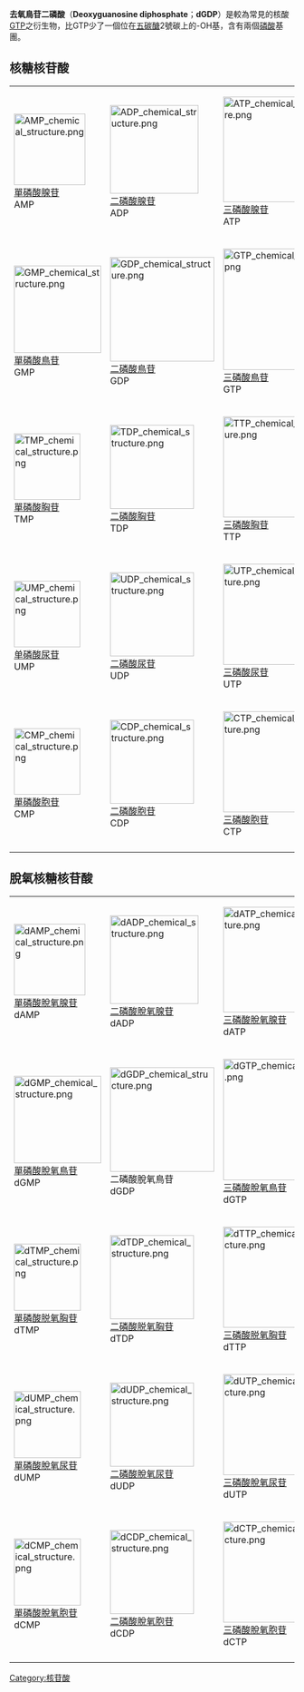{{noteTA|G1=LS}}
{{Chembox
|ImageFile= DGDP chemical structure.png
|ImageFile1=Deoxyguanosine-diphosphate-anion-3D-spacefill.png
|IUPACName=
|OtherNames=
|Section1= {{Chembox Identifiers
| CASNo = 102783-74-4
| CASNo_Ref = {{cascite|changed|??}}
|   PubChem = 2626
|   SMILES = Nc1[nH]c(=O)c2ncn(C3CC(O)C(COP(=O)(O)OP(=O)(O)O)O3)c2n1
|   MeSHName = deoxyguanosine+diphosphate
|  ChemSpiderID_Ref  = {{chemspidercite|changed|chemspider}}|  ChemSpiderID  =  388359
|  ChEBI_Ref  = {{ebicite|changed|EBI}}|  ChEBI  =  28862
|  InChI  =  1/C10H15N5O10P2/c11-10-13-8-7(9(17)14-10)12-3-15(8)6-1-4(16)5(24-6)2-23-27(21,22)25-26(18,19)20/h3-6,16H,1-2H2,(H,21,22)(H2,18,19,20)(H3,11,13,14,17)/t4-,5+,6+/m0/s1
|  InChIKey  =  CIKGWCTVFSRMJU-KVQBGUIXBA
|  StdInChI_Ref  = {{stdinchicite|changed|chemspider}}|  StdInChI  =  1S/C10H15N5O10P2/c11-10-13-8-7(9(17)14-10)12-3-15(8)6-1-4(16)5(24-6)2-23-27(21,22)25-26(18,19)20/h3-6,16H,1-2H2,(H,21,22)(H2,18,19,20)(H3,11,13,14,17)/t4-,5+,6+/m0/s1
|  StdInChIKey_Ref  = {{stdinchicite|changed|chemspider}}|  StdInChIKey  =  CIKGWCTVFSRMJU-KVQBGUIXSA-N 
}}
|Section2= {{Chembox Properties
|  Formula=C<sub>10</sub>H<sub>15</sub>N<sub>5</sub>O<sub>10</sub>P<sub>2</sub>
|  MolarMass=427.201
|  Appearance=
|  Density=
|  MeltingPt=
|  BoilingPt=
|  Solubility=
  }}
|Section3= {{Chembox Hazards
|  MainHazards=
|  FlashPt=
|  Autoignition=
  }}
}}

'''去氧鳥苷二磷酸'''（'''Deoxyguanosine diphosphate'''；'''dGDP'''）是較為常見的核酸[[GTP|GTP]]之衍生物，比GTP少了一個位在[[五碳醣|五碳醣]]2號碳上的-OH基，含有兩個[[磷酸|磷酸]]基團。
<br/>

== 核糖核苷酸 ==

{|
|- align="center" valign="bottom"
| [[File:AMP_chemical_structure.png|126px]]<br />[[單磷酸腺苷|單磷酸腺苷]]<br />AMP
| [[File:ADP_chemical_structure.png|156px]]<br />[[二磷酸腺苷|二磷酸腺苷]]<br />ADP
| [[File:ATP_chemical_structure.png|186px]]<br />[[三磷酸腺苷|三磷酸腺苷]]<br />ATP
|- align="center" valign="bottom"
| [[File:GMP_chemical_structure.png|154px]]<br />[[單磷酸鳥苷|單磷酸鳥苷]]<br />GMP
| [[File:GDP_chemical_structure.png|184px]]<br />[[二磷酸鳥苷|二磷酸鳥苷]]<br />GDP
| [[File:GTP_chemical_structure.png|214px]]<br />[[三磷酸鳥苷|三磷酸鳥苷]]<br />GTP
|- align="center" valign="bottom"
| [[File:TMP_chemical_structure.png|117px]]<br />[[單磷酸胸苷|單磷酸胸苷]]<br />TMP
| [[File:TDP_chemical_structure.png|148px]]<br />[[二磷酸胸苷|二磷酸胸苷]]<br />TDP
| [[File:TTP_chemical_structure.png|178px]]<br />[[三磷酸胸苷|三磷酸胸苷]]<br />TTP
|- align="center" valign="bottom"
| [[File:UMP_chemical_structure.png|117px]]<br />[[单磷酸尿苷|单磷酸尿苷]]<br />UMP
| [[File:UDP_chemical_structure.png|148px]]<br />[[二磷酸尿苷|二磷酸尿苷]]<br />UDP
| [[File:UTP_chemical_structure.png|178px]]<br />[[三磷酸尿苷|三磷酸尿苷]]<br />UTP
|- align="center" valign="bottom"
| [[File:CMP_chemical_structure.png|117px]]<br />[[單磷酸胞苷|單磷酸胞苷]]<br />CMP
| [[File:CDP_chemical_structure.png|148px]]<br />[[二磷酸胞苷|二磷酸胞苷]]<br />CDP
| [[File:CTP_chemical_structure.png|178px]]<br />[[三磷酸胞苷|三磷酸胞苷]]<br />CTP
|-
|}

== 脫氧核糖核苷酸 ==

{|
|- align="center" valign="bottom"
| [[File:dAMP_chemical_structure.png|126px]]<br />[[單磷酸脫氧腺苷|單磷酸脫氧腺苷]]<br />dAMP
| [[File:dADP_chemical_structure.png|156px]]<br />[[二磷酸脫氧腺苷|二磷酸脫氧腺苷]]<br />dADP
| [[File:dATP_chemical_structure.png|186px]]<br />[[三磷酸脫氧腺苷|三磷酸脫氧腺苷]]<br />dATP
|- align="center" valign="bottom"
| [[File:dGMP_chemical_structure.png|154px]]<br />[[單磷酸脫氧鳥苷|單磷酸脫氧鳥苷]]<br />dGMP
| [[File:dGDP_chemical_structure.png|184px]]<br />二磷酸脫氧鳥苷<br />dGDP
| [[File:dGTP_chemical_structure.png|214px]]<br />[[三磷酸脫氧鳥苷|三磷酸脫氧鳥苷]]<br />dGTP
|- align="center" valign="bottom"
| [[File:dTMP_chemical_structure.png|118px]]<br />[[單磷酸脱氧胸苷|單磷酸脱氧胸苷]]<br />dTMP
| [[File:dTDP_chemical_structure.png|148px]]<br />[[二磷酸脱氧胸苷|二磷酸脱氧胸苷]]<br />dTDP
| [[File:dTTP_chemical_structure.png|178px]]<br />[[三磷酸脱氧胸苷|三磷酸脱氧胸苷]]<br />dTTP
|- align="center" valign="bottom"
| [[File:dUMP_chemical_structure.png|118px]]<br />[[單磷酸脫氧尿苷|單磷酸脫氧尿苷]]<br />dUMP
| [[File:dUDP_chemical_structure.png|148px]]<br />[[二磷酸脫氧尿苷|二磷酸脫氧尿苷]]<br />dUDP
| [[File:dUTP_chemical_structure.png|178px]]<br />[[三磷酸脫氧尿苷|三磷酸脫氧尿苷]]<br />dUTP
|- align="center" valign="bottom"
| [[File:dCMP_chemical_structure.png|118px]]<br />[[單磷酸脫氧胞苷|單磷酸脫氧胞苷]]<br />dCMP
| [[File:dCDP_chemical_structure.png|148px]]<br />[[二磷酸脫氧胞苷|二磷酸脫氧胞苷]]<br />dCDP
| [[File:dCTP_chemical_structure.png|178px]]<br />[[三磷酸脫氧胞苷|三磷酸脫氧胞苷]]<br />dCTP
|-
|}
{{碱基、核苷和核苷酸}}

[[Category:核苷酸|Category:核苷酸]]